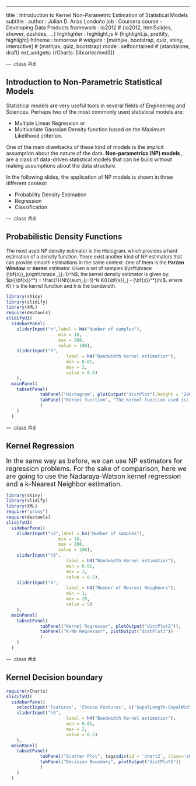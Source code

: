 ---
title       : Introduction to Kernel Non-Parametric Estimation of Statistical Models
subtitle    : 
author      : Julián D. Arias Londoño
job         : Coursera course - Developing Data Products 
framework   : io2012        # {io2012, html5slides, shower, dzslides, ...}
highlighter : highlight.js  # {highlight.js, prettify, highlight}
hitheme     : tomorrow      # 
widgets     : [mathjax, bootstrap, quiz, shiny, interactive]            # {mathjax, quiz, bootstrap}
mode        : selfcontained # {standalone, draft}
ext_widgets: {rCharts: [libraries/nvd3]}

--- .class #id 

## Introduction to Non-Parametric Statistical Models

Statistical models are very useful tools in several fields of Engineering and Sciences. Perhaps two of the most commonly used statistical models are: 

<ul>
<li>Multiple Linear Regression or</li>
<li>Multivariate Gaussian Density function based on the Maximum Likelihood criterion. </li>
</ul> 


One of the main drawbacks of these kind of models is the implicit assumption about the nature of the data. <b> Non-parametrics (NP) models </b>, are a class of data-driven statistical models that can be build without making assumptions about the data structure. 

In the following slides, the application of NP models is shown in three different context: 

<ul>
<li>Probability Density Estimation</li>
<li>Regression </li>
<li>Classification </li>
</ul> 

--- .class #id 

## Probabilistic Density Functions

<font size="2"> The most used NP density estimator is the Histogram, which provides a hard estimation of a density function. There exist another kind of NP estimators that can provide smooth estimations in the same context. One of them is the <b>Parzen Window</b> or <b>Kernel</b> estimator. Given a set of samples $\left\lbrace {\bf{x}}_j\right\rbrace _{j=1}^N$, the kernel density estimator is given by: $p({\bf{x}}^*) = \frac{1}{Nh}\sum_{j=1}^N K(({\bf{x}}_j - {\bf{x}}^*)/h)$, where $K(\cdot)$ is the kernel function and $h$ is the bandwidth. </font> 

```r
library(shiny)
library(slidify)
library(XML)
require(devtools)
slidifyUI(
  sidebarPanel(
    sliderInput("n",label = h4("Number of samples"),
                    min = 10,
                    max = 200,
                    value = 100),
    sliderInput("h",
                       label = h4("Bandwidth Kernel estimatior"),
                       min = 0.01,
                       max = 2,
                       value = 0.5)
    ),
  mainPanel(
    tabsetPanel(
             tabPanel("Histogram", plotOutput("distPlot"),height = "200px",width = "400px"),
             tabPanel("Kernel function", "The kernel function used is: Radial Basis Function")
             )
    )
  )
```


--- .class #id 

## Kernel Regression

<font size="4"> In the same way as before, we can use NP estimators for regression problems. For the sake of comparison, here we are going to use the Nadaraya-Watson kernel regression and a k-Nearest Neighbor estimation.  </font> 

```r
library(shiny)
library(slidify)
library(XML)
require("proxy")
require(devtools)
slidifyUI(
  sidebarPanel(
    sliderInput("n2",label = h4("Number of samples"),
                    min = 10,
                    max = 200,
                    value = 100),
    sliderInput("h2",
                       label = h4("Bandwidth Kernel estimatior"),
                       min = 0.01,
                       max = 2,
                       value = 0.5),
    sliderInput("k",
                       label = h4("Number of Nearest Neighbors"),
                       min = 1,
                       max = 20,
                       value = 5)
    ),
  mainPanel(
    tabsetPanel(
             tabPanel("Kernel Regressor", plotOutput("distPlot2")),
             tabPanel("K-NN Regressor", plotOutput("distPlot3"))
             )
    )
  )
```

--- .class #id 

## Kernel Decision boundary

```r
require(rCharts)
slidifyUI(
  sidebarPanel(
    selectInput('Features', 'Choose Features', c('SepalLength~SepalWidth', 'SepalLength~PetalWidth', 'SepalLength~PetalLength', 'PetalLength~PetalWidth', 'SepalWidth~PetalLength', 'SepalWidth~PetalWidth')),
    sliderInput("h3",
                       label = h4("Bandwidth Kernel estimatior"),
                       min = 0.01,
                       max = 2,
                       value = 0.5)
    ),
  mainPanel(
    tabsetPanel(
             tabPanel("Scatter Plot", tags$div(id = 'chart2', class='shiny-html-output nvd3 rChart')),
             tabPanel("Decision Boundary", plotOutput("distPlot5"))
             )
    )
  )
```
